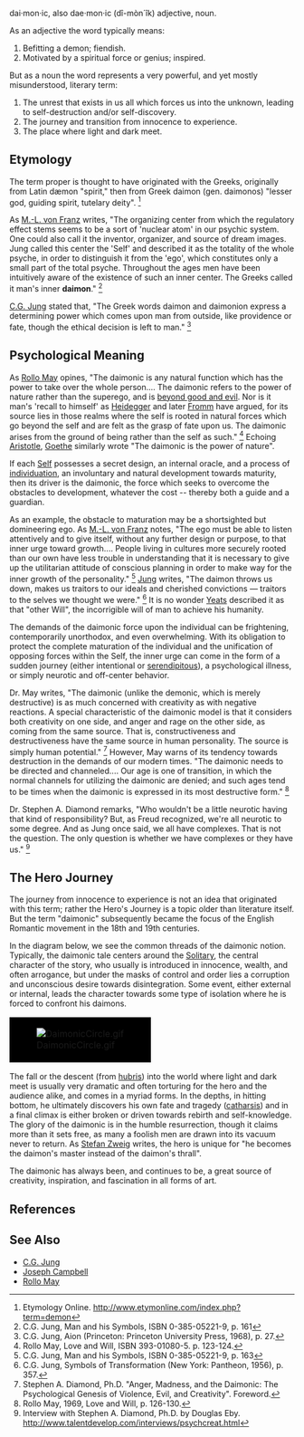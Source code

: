 dai·mon·ic, also dae·mon·ic (dî-mòn´îk) adjective, noun. 

As an adjective the word typically means: 

# Befitting a demon; fiendish. 
# Motivated by a spiritual force or genius; inspired. 

But as a noun the word represents a very powerful, and yet mostly misunderstood, literary term:

# The unrest that exists in us all which forces us into the unknown, leading to self-destruction and/or self-discovery.
# The journey and transition from innocence to experience.
# The place where light and dark meet.


== Etymology ==

The term proper is thought to have originated with the Greeks, originally from Latin dæmon "spirit," then from Greek daimon (gen. daimonos) "lesser god, guiding spirit, tutelary deity". <ref>Etymology Online. http://www.etymonline.com/index.php?term=demon</ref>

As [[M.-L. von Franz]] writes, "The organizing center from which the regulatory effect stems seems to be a sort of 'nuclear atom' in our psychic system.  One could also call it the inventor, organizer, and source of dream images. Jung called this center the 'Self' and described it as the totality of the whole psyche, in order to distinguish it from the 'ego', which constitutes only a small part of the total psyche.  Throughout the ages men have been intuitively aware of the existence of such an inner center.  The Greeks called it man's inner '''daimon'''." <ref>C.G. Jung, Man and his Symbols, ISBN 0-385-05221-9, p. 161</ref>

[[C.G. Jung]] stated that, "The Greek words daimon and daimonion express a determining power which comes upon man from outside, like providence or fate, though the ethical decision is left to man." <ref>C.G. Jung, Aion (Princeton: Princeton University Press, 1968), p. 27.</ref>

== Psychological Meaning ==

As [[Rollo May]] opines, "The daimonic is any natural function which has the power to take over the whole person.... The daimonic refers to the power of nature rather than the superego, and is [[beyond good and evil]]. Nor is it man's 'recall to himself' as [[Heidegger]] and later [[Fromm]] have argued, for its source lies in those realms where the self is rooted in natural forces which go beyond the self and are felt as the grasp of fate upon us. The daimonic arises from the ground of being rather than the self as such." <ref>Rollo May, Love and Will, ISBN 393-01080-5. p. 123-124.</ref>  Echoing [[Aristotle]], [[Goethe]] similarly wrote "The daimonic is the power of nature".

If each [[Self (Jung)|Self]] possesses a secret design, an internal oracle, and a process of [[individuation]], an involuntary and natural development towards maturity, then its driver is the daimonic, the force which seeks to overcome the obstacles to development, whatever the cost -- thereby both a guide and a guardian.

As an example, the obstacle to maturation may be a shortsighted but domineering ego.  As [[M.-L. von Franz]] notes, "The ego must be able to listen attentively and to give itself, without any further design or purpose, to that inner urge toward growth.... People living in cultures more securely rooted than our own have less trouble in understanding that it is necessary to give up the utilitarian attitude of conscious planning in order to make way for the inner growth of the personality." <ref>C.G. Jung, Man and his Symbols, ISBN 0-385-05221-9, p. 163</ref> [[Jung]] writes, "The daimon throws us down, makes us traitors to our ideals and cherished convictions — traitors to the selves we thought we were." <ref>C.G. Jung, Symbols of Transformation (New York: Pantheon, 1956), p. 357.</ref>  It is no wonder [[Yeats]] described it as that "other Will", the incorrigible will of man to achieve his humanity.

The demands of the daimonic force upon the individual can be frightening, contemporarily unorthodox, and even overwhelming.  With its obligation to protect the complete maturation of the individual and the unification of opposing forces within the Self, the inner urge can come in the form of a sudden journey (either intentional or [[serendipitous]]), a psychological illness, or simply neurotic and off-center behavior.

Dr. May writes, "The daimonic (unlike the demonic, which is merely destructive) is as much concerned with creativity as with negative reactions. A special characteristic of the daimonic model is that it considers both creativity on one side, and anger and rage on the other side, as coming from the same source. That is, constructiveness and destructiveness have the same source in human personality. The source is simply human potential."  <ref>Stephen A. Diamond, Ph.D. "Anger, Madness, and the Daimonic: The Psychological Genesis of Violence, Evil, and Creativity". Foreword.</ref> However, May warns of its tendency towards destruction in the demands of our modern times.  "The daimonic needs to be directed and channeled.... Our age is one of transition, in which the normal channels for utilizing the daimonic are denied; and such ages tend to be times when the daimonic is expressed in its most destructive form." <ref>Rollo May, 1969, Love and Will, p. 126-130.</ref>

Dr. Stephen A. Diamond remarks, "Who wouldn't be a little neurotic having that kind of responsibility? But, as Freud recognized, we're all neurotic to some degree. And as Jung once said, we all have complexes. That is not the question. The only question is whether we have complexes or they have us." <ref>Interview with Stephen A. Diamond, Ph.D. by Douglas Eby. http://www.talentdevelop.com/interviews/psychcreat.html</ref>

== The Hero Journey ==

The journey from innocence to experience is not an idea that originated with this term; rather the Hero's Journey is a topic older than literature itself.  But the term "daimonic" subsequently became the focus of the English Romantic movement in the 18th and 19th centuries.

In the diagram below, we see the common threads of the daimonic notion. Typically, the daimonic tale centers around the [[Solitary]], the central character of the story, who usually is introduced in innocence, wealth, and often arrogance, but under the masks of control and order lies a corruption and unconscious desire towards disintegration. Some event, either external or internal, leads the character towards some type of isolation where he is forced to confront his daimons. 

<table align="center">
<tr>
<td bgcolor="black">
[[Image:DaimonicCircle.gif]]
</td>
</tr>
</table>

The fall or the descent (from [[hubris]]) into the world where light and dark meet is usually very dramatic and often torturing for the hero and the audience alike, and comes in a myriad forms. In the depths, in hitting bottom, he ultimately discovers his own fate and tragedy ([[catharsis]]) and in a final climax is either broken or driven towards rebirth and self-knowledge. The glory of the daimonic is in the humble resurrection, though it claims more than it sets free, as many a foolish men are drawn into its vacuum never to return. As [[Stefan Zweig]] writes, the hero is unique for "he becomes the daimon's master instead of the daimon's thrall". 

The daimonic has always been, and continues to be, a great source of creativity, inspiration, and fascination in all forms of art.

== References ==

<!--See http://en.wikipedia.org/wiki/Wikipedia:Footnotes for an explanation of how to generate footnotes using the <ref> and </ref> tags and the tag below --> 
<references/>

== See Also ==

* [[C.G. Jung]]
* [[Joseph Campbell]]
* [[Rollo May]]


{{psychology-stub}}